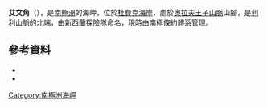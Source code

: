 {{coord|84|41|S|170|5|W|source:GNIS|display=title}}

'''艾文角'''（{{lang-en|Cape Irwyn}}），是[[南極洲|南極洲]]的海岬，位於[[杜費克海岸|杜費克海岸]]，處於[[奧拉夫王子山脈|奧拉夫王子山脈]]山腳，是[[利利山脈|利利山脈]]的北端，由[[新西蘭|新西蘭]]探險隊命名，現時由[[南極條約體系|南極條約體系]]管理。

==參考資料==
*{{cite gnis | type = antarid | id = 7363| name = Irwyn, Cape | accessdate = 2012-07-10}}
*{{usgs-gazetteer|id=7363|name=Irwyn, Cape}}

{{DEFAULTSORT:Cape Irwyn}}
[[Category:南極洲海岬|Category:南極洲海岬]]


{{DufekCoast-geo-stub}}